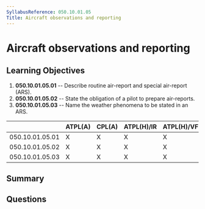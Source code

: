 ```yaml
---
SyllabusReference: 050.10.01.05
Title: Aircraft observations and reporting
---
```


# Aircraft observations and reporting

## Learning Objectives

1.  **050.10.01.05.01** -- Describe routine air-report and special air-report
    (ARS).
2.  **050.10.01.05.02** -- State the obligation of a pilot to prepare
    air-reports.
3.  **050.10.01.05.03** -- Name the weather phenomena to be stated in an ARS.

|                 | ATPL(A) | CPL(A) | ATPL(H)/IR | ATPL(H)/VFR | CPL(H) | IR | CBIR(A) |
| --------------- | ------- | ------ | ---------- | ----------- | ------ | -- | ------- |
| 050.10.01.05.01 | X       | X      | X          | X           | X      | X  | X       |
| 050.10.01.05.02 | X       | X      | X          | X           | X      | X  | X       |
| 050.10.01.05.03 | X       | X      | X          | X           | X      | X  | X       |

## Summary

## Questions
